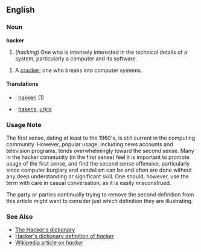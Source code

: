 ==English==

=== Noun ===
'''hacker'''
# (''hacking'') One who is intensely interested in the technical details of a system, particularly a computer and its software.
<!-- Please do not change this to "a term commonly confused with ..." or other such.  The usage note below makes the issue abundantly clear.  In common usage, this *is* the meaning.  I don't like it either, but when a newspaper article says "a hacker broke in ..." they don't mean "a term commonly confused with cracker broke in."  They mean "a cracker broke in." --dmh -->
# A [[cracker]]; one who breaks into computer systems.

====Translations====
*{{fi}}: [[hakkeri]] (1)
*{{lv}}: [[hakeris]], [[urķis]]

===Usage Note===

The first sense, dating at least to the 1960's, is still current in the computing community.  However, popular usage, including news accounts and television programs, tends overwhelmingly toward the second sense.  Many in the hacker community (in the first sense) feel it is important to   promote usage of the first sense, and find the second sense offensive, particularly since computer burglary and vandalism can be and often are done without any deep understanding or significant skill.  One should, however, use the term with care in casual conversation, as it is easily misconstrued.

The party or parties continually trying to remove the second definition from this article might want to consider just which definition they are illustrating.


===See Also===

*[http://catb.org/~esr/jargon/index.html The Hacker's dictionary]
*[http://catb.org/~esr/jargon/html/H/hacker.html Hacker's dictionary definition of ''hacker'']
*[[w:hacker|Wikipedia article on ''hacker'']]